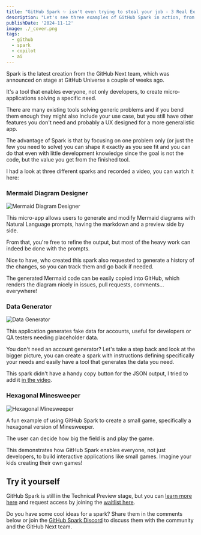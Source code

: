 ```yaml
---
title: "GitHub Spark ✨ isn't even trying to steal your job - 3 Real Examples"
description: "Let's see three examples of GitHub Spark in action, from a Mermaid Diagram Designer to a Hexagonal Minesweeper game."
publishDate: '2024-11-12'
image: ./_cover.png
tags:
  - github
  - spark
  - copilot
  - ai
---
```



Spark is the latest creation from the GitHub Next team, which was announced on stage at GitHub Universe a couple of weeks ago.

It's a tool that enables everyone, not only developers, to create micro-applications solving a specific need.

There are many existing tools solving generic problems and if you bend them enough they might also include your use case, but you still have other features you don't need and probably a UX designed for a more generalistic app.

The advantage of Spark is that by focusing on one problem only (or just the few you need to solve) you can shape it exactly as you see fit and you can do that even with little development knowledge since the goal is not the code, but the value you get from the finished tool.

I had a look at three different sparks and recorded a video, you can watch it here:

<YouTube id="efpDAJXLn-k" />

### Mermaid Diagram Designer


<Image src={mermaid} alt="Mermaid Diagram Designer" />

This micro-app allows users to generate and modify Mermaid diagrams with Natural Language prompts, having the markdown and a preview side by side.

From that, you're free to refine the output, but most of the heavy work can indeed be done with the prompts.

Nice to have, who created this spark also requested to generate a history of the changes, so you can track them and go back if needed.

The generated Mermaid code can be easily copied into GitHub, which renders the diagram nicely in issues, pull requests, comments... everywhere!

### Data Generator


<Image src={generator} alt="Data Generator" />

This application generates fake data for accounts, useful for developers or QA testers needing placeholder data.

You don't need an account generator? Let's take a step back and look at the bigger picture, you can create a spark with instructions defining specifically your needs and easily have a tool that generates the data you need.

This spark didn't have a handy copy button for the JSON output, I tried to add it [in the video](https://youtu.be/efpDAJXLn-k).

### Hexagonal Minesweeper


<Image src={minesweeper} alt="Hexagonal Minesweeper" />

A fun example of using GitHub Spark to create a small game, specifically a hexagonal version of Minesweeper.

The user can decide how big the field is and play the game.

This demonstrates how GitHub Spark enables everyone, not just developers, to build interactive applications like small games. Imagine your kids creating their own games!

## Try it yourself

GitHub Spark is still in the Technical Preview stage, but you can [learn more here](https://githubnext.com/projects/github-spark) and request access by joining the [waitlist here](https://gh.io/spark-signup).

Do you have some cool ideas for a spark? Share them in the comments below or join the [GitHub Spark Discord](https://gh.io/next-discord) to discuss them with the community and the GitHub Next team.
